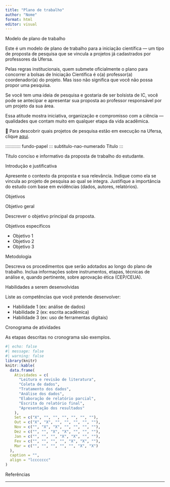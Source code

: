 ```yaml
---
title: "Plano de trabalho"
author: "Nome"
format: html
editor: visual
---
```


::: titulo-nao-numerado
Modelo de plano de trabalho
:::

::: callout-tip
Este é um modelo de plano de trabalho para a iniciação científica — um tipo de proposta de pesquisa que se vincula a projetos já cadastrados por professores da Ufersa.

Pelas regras institucionais, quem submete oficialmente o plano para concorrer a bolsas de Iniciação Científica é o(a) professor(a) coordenador(a) do projeto. Mas isso não significa que você não possa propor uma pesquisa.

Se você tem uma ideia de pesquisa e gostaria de ser bolsista de IC, você pode se antecipar e apresentar sua proposta ao professor responsável por um projeto da sua área.

Essa atitude mostra iniciativa, organização e compromisso com a ciência — qualidades que contam muito em qualquer etapa da vida acadêmica.

🔎 Para descobrir quais projetos de pesquisa estão em execução na Ufersa, clique [aqui](https://sigaa.ufersa.edu.br/sigaa/public/pesquisa/consulta_projetos.jsf).
:::

:::::::::::: fundo-papel
::: subtitulo-nao-numerado
Título
:::

Título conciso e informativo da proposta de trabalho do estudante.

::: subtitulo-nao-numerado
Introdução e justificativa
:::

Apresente o contexto da proposta e sua relevância. Indique como ela se vincula ao projeto de pesquisa ao qual se integra. Justifique a importância do estudo com base em evidências (dados, autores, relatórios).

::: subtitulo-nao-numerado
Objetivos
:::

::: subsubtitulo-nao-numerado
Objetivo geral
:::

Descrever o objetivo principal da proposta.

::: subsubtitulo-nao-numerado
Objetivos específicos
:::

-   Objetivo 1
-   Objetivo 2
-   Objetivo 3

::: subtitulo-nao-numerado
Metodologia
:::

Descreva os procedimentos que serão adotados ao longo do plano de trabalho. Inclua informações sobre instrumentos, etapas, técnicas de análise e, quando pertinente, sobre aprovação ética (CEP/CEUA).

::: subtitulo-nao-numerado
Habilidades a serem desenvolvidas
:::

Liste as competências que você pretende desenvolver:

-   Habilidade 1 (ex: análise de dados)
-   Habilidade 2 (ex: escrita acadêmica)
-   Habilidade 3 (ex: uso de ferramentas digitais)

::: subtitulo-nao-numerado
Cronograma de atividades
:::

::: {.nota-secundaria}
As etapas descritas no cronograma são exemplos.
:::

```r
#| echo: false
#| message: false
#| warning: false
library(knitr)
knitr::kable(
  data.frame(
    Atividades = c(
      "Leitura e revisão de literatura",
      "Coleta de dados",
      "Tratamento dos dados",
      "Análise dos dados",
      "Elaboração de relatório parcial",
      "Escrita do relatório final",
      "Apresentação dos resultados"
    ),
    Set = c("X", "", "", "", "", "", ""),
    Out = c("X", "X", "", "", "", "", ""),
    Nov = c("", "X", "X", "", "", "", ""),
    Dez = c("", "", "X", "X", "", "", ""),
    Jan = c("", "", "", "X", "X", "", ""),
    Fev = c("", "", "", "", "X", "X", ""),
    Mar = c("", "", "", "", "", "X", "X")
  ),
  caption = "",
  align = "lccccccc"
)
```

::: subtitulo-nao-numerado
Referências
:::

---
